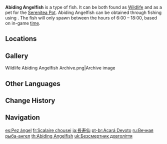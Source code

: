 {{About|the fish|the [[furnishing]]|Ornamental Abiding Angelfish}}
{{Item Infobox
|id           = 131016
|image        = Item Abiding Angelfish.png
|type         = Fish
|invCategory  = Materials
|lbFamily     = Fish
|lbGroup      = Butterflyfish
|lbType       = Wildlife
|bait         = False Worm Bait
|location     = 
|quality      = 3
|description  = A rare and valuable butterflyfish variant from [[Liyue]]. At present, it can only be found near water bodies around the abodes of the [[adepti]]. Its pale white lines are very striking, and it has greater longevity than other members of the species and is thus regarded to be a lucky fish blessed by the adepti.<br>Most people from Liyue will refuse to eat this fish on principle, given the common respect for the adepti, but some fear no such superstition and claim that eating these fish can help one extend one's years.
|source1      = [[Fishing]]
}}
'''Abiding Angelfish''' is a type of fish. It can be both found as [[Wildlife]] and as a pet for the [[Serenitea Pot]]. Abiding Angelfish can be obtained through fishing using {{Item|False Worm Bait|20}}. The fish will only spawn between the hours of 6:00 – 18:00, based on in-game [[time]].

==Locations==
{{Main|Fishing Points}}
{{Fishing Points by Category Table|fish=1}}

==Gallery==
<gallery>
Wildlife Abiding Angelfish Archive.png|Archive image
</gallery>

==Other Languages==
{{Other Languages
|en        = Abiding Angelfish
|zhs       = 长生仙
|zhs_rm    = Chángshēng-xiān
|zht       = 長生仙
|zht_rm    = Chángshēng-xiān
|zh_tl     = Longevity Immortal
|ja        = 長寿仙
|ja_rm     = Chouju-sen{{Assumed}}
|ja_tl     = Longevity Immortal
|ko        = {{tt|장수|長壽}} 나비고기
|ko_tl     = Longevity Butterfly Fish
|es        = Pez ángel
|es_tl     = Angelfish
|fr        = Scalaire chousei
|fr_tl     = Chousei Angelfish
|fr_note   = {{fr|Chousei}} is the Sino-Japanese reading of the {{zh|s=长生|t=長生|rm=Chángshēng}} portion of the Chinese name.
|ru        = Вечная рыба-ангел
|ru_tl     = Everlasting Angelfish
|th        = Abiding Angelfish
|vi        = {{tt|Trường Sinh Tiên|長生仙}}
|vi_tl     = Longevity Immortal{{Sino|vi}}
|de        = Langlebiger Kaiserfisch
|de_tl     = Enduring Angelfish
|id        = Abiding Angelfish
|pt        = Acará Devoto
|pt_tl     = Devotee Angelfish
|tr        = Ebedi Melek Balığı
|tr_tl     = Eternal Angelfish
|it        = Pesce angelo perpetuo
|it_tl     = 
}}

==Change History==
{{Change History|2.1}}

==Navigation==
{{Material Navbox|type=Fishing Materials|state=collapsed}}
{{Wildlife Navbox}}

[[es:Pez ángel]]
[[fr:Scalaire chousei]]
[[ja:長寿仙]]
[[pt-br:Acará Devoto]]
[[ru:Вечная рыба-ангел]]
[[th:Abiding Angelfish]]
[[uk:Безсмертник довголіття]]